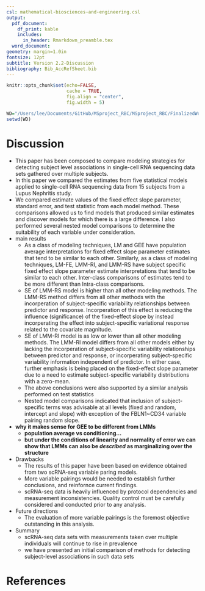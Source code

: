 ```yaml
---
csl: mathematical-biosciences-and-engineering.csl
output:
  pdf_document: 
    df_print: kable
    includes:
      in_header: Rmarkdown_preamble.tex
  word_document: 
geometry: margin=1.0in
fontsize: 12pt
subtitle: Version 2.2-Discussion
bibliography: Bib_AccRefSheet.bib
---
```



<!------------------------------------------------------------------------------>
<!--  ####  KNITR Setup & Script Information   #### -->
<!------------------------------------------------------------------------------>

<!--  ####  KNITR Specs   #### -->
```r
knitr::opts_chunk$set(echo=FALSE, 
                      cache = TRUE, 
                      fig.align = "center",
                      fig.width = 5)
```


<!-- ####	 Set Working Directory	 ####   -->
```r
WD="/Users/lee/Documents/GitHub/MSproject_RBC/MSproject_RBC/FinalizedWriteUps/V2.2/6 Discussion"
setwd(WD)
```
<!------------------------------------------------------------------------------>


<!------------------------------------------------------------------------------>
# Discussion

- This paper has been composed to compare modeling strategies for detecting subject level associations in single-cell RNA sequencing data sets gathered over multiple subjects.
- In this paper we compared the estimates from five statistical models applied to single-cell RNA sequencing data from 15 subjects from a Lupus Nephritis study.
- We compared estimate values of the fixed effect slope parameter, standard error, and test statistic from each model method.  These comparisons allowed us to find models that produced similar estimates and discover models for which there is a large difference. I also performed several nested model comparisons to determine the suitability of each variable under consideration.
- main results
  - As a class of modeling techniques, LM and GEE have population average interpretations for fixed effect slope parameter estimates that tend to be similar to each other.  Similarly, as a class of modeling techniques, LM-FE, LMM-RI, and LMM-RS have subject specific fixed effect slope parameter estimate interpretations that tend to be similar to each other.  Inter-class comparisons of estimates tend to be more different than Intra-class comparisons.
  - SE of LMM-RS model is higher than all other modeling methods. The LMM-RS method differs from all other methods with the incorperation of subject-specific variability relationships between predictor and response. Incorperation of this effect is reducing the influence (significance) of the fixed-effect slope by instead incorperating the effect into subject-specific variational response related to the covariate magnitude.
  - SE of LMM-RI model is as low or lower than all other modeling methods.  The LMM-RI model differs from all other models either by lacking the incorperation of subject-specific variability relationships between predictor and response, or incorperating subject-specific variability information independent of predictor.  In either case, further emphasis is being placed on the fixed-effect slope parameter due to a need to estimate subject-specific variability distributions with a zero-mean.
  - The above conclusions were also supported by a similar analysis performed on test statistics
  - Nested model comparisons indicated that inclusion of subject-specific terms was advisable at all levels (fixed and random, intercept and slope) with exception of the FBLN1~CD34 variable pairing random slope. 

- **why it makes sense for GEE to be different from LMMs**
  - **population average vs conditioning…**
  - **but under the conditions of linearity and normality of error we can show 
that LMMs can also be *described* as marginalizing over the structure**

- Drawbacks
  - The results of this paper have been based on evidence obtained from two scRNA-seq variable paring models.  
  - More variable pairings would be needed to establish further conclusions, and reinfornce current findings.
  - scRNA-seq data is heavily influenced by protocol dependencies and measurement inconsistencies.  Quality control must be carefully considered and conducted prior to any analysis.
  

- Future directions
  - The evaluation of more variable pairings is the foremost objective outstanding in this analysis.

- Summary
  - scRNA-seq data sets with measurements taken over multiple individuals will continue to rise in prevalence
  - we have presented an initial comparison of methods for detecting subject-level associations in such data sets
 


<!------------------------------------------------------------------------------>

# References

\bibliography{Bib_AccRefSheet}

